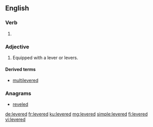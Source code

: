==English==

===Verb===
{{head|en|verb form}}

# {{en-past of|lever}}

===Adjective===
{{en-adj|-}}

# Equipped with a lever or levers.

====Derived terms====
* [[multilevered]]

===Anagrams===
* [[reveled#English|reveled]]

[[de:levered]]
[[fr:levered]]
[[ku:levered]]
[[mg:levered]]
[[simple:levered]]
[[fi:levered]]
[[vi:levered]]